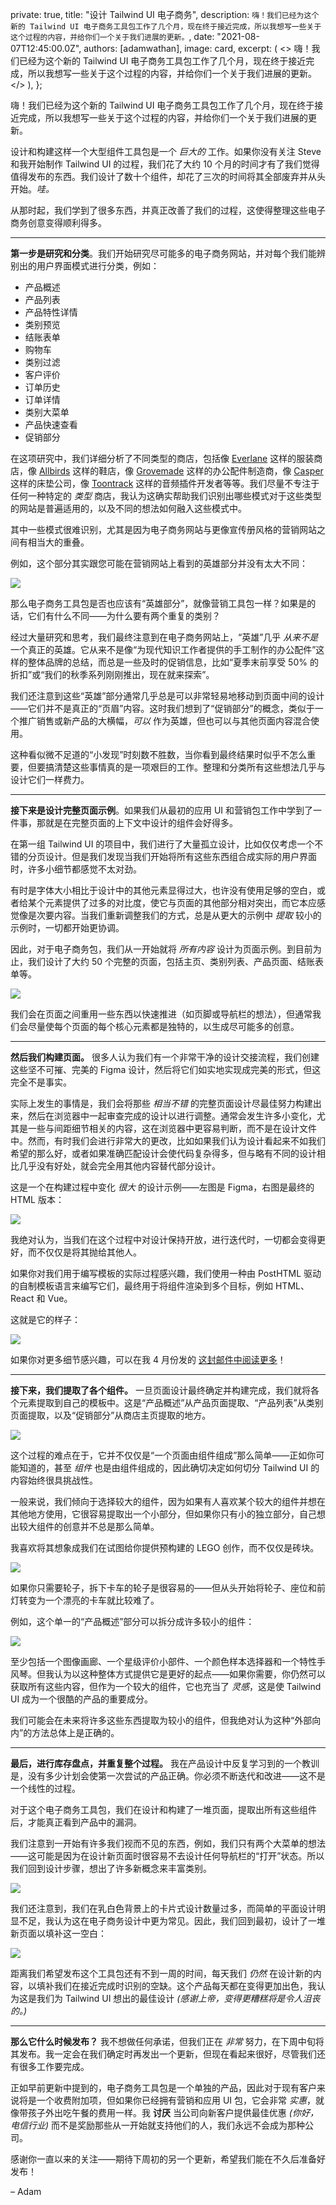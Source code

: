 
  private: true,
  title: "设计 Tailwind UI 电子商务",
  description: `嗨！我们已经为这个新的 Tailwind UI 电子商务工具包工作了几个月，现在终于接近完成，所以我想写一些关于这个过程的内容，并给你们一个关于我们进展的更新。`,
  date: "2021-08-07T12:45:00.0Z",
  authors: [adamwathan],
  image: card,
  excerpt: (
    <>
      嗨！我们已经为这个新的 Tailwind UI 电子商务工具包工作了几个月，现在终于接近完成，所以我想写一些关于这个过程的内容，并给你们一个关于我们进展的更新。
    </>
  ),
};

嗨！我们已经为这个新的 Tailwind UI 电子商务工具包工作了几个月，现在终于接近完成，所以我想写一些关于这个过程的内容，并给你们一个关于我们进展的更新。

设计和构建这样一个大型组件工具包是一个 _巨大的_ 工作。如果你没有关注 Steve 和我开始制作 Tailwind UI 的过程，我们花了大约 10 个月的时间才有了我们觉得值得发布的东西。我们设计了数十个组件，却花了三次的时间将其全部废弃并从头开始。_哇。_

从那时起，我们学到了很多东西，并真正改善了我们的过程，这使得整理这些电子商务创意变得顺利得多。

---

**第一步是研究和分类**。我们开始研究尽可能多的电子商务网站，并对每个我们能辨别出的用户界面模式进行分类，例如：

- 产品概述
- 产品列表
- 产品特性详情
- 类别预览
- 结账表单
- 购物车
- 类别过滤
- 客户评价
- 订单历史
- 订单详情
- 类别大菜单
- 产品快速查看
- 促销部分

在这项研究中，我们详细分析了不同类型的商店，包括像 [Everlane](https://www.everlane.com/) 这样的服装商店，像 [Allbirds](https://www.allbirds.com/) 这样的鞋店，像 [Grovemade](https://grovemade.com/) 这样的办公配件制造商，像 [Casper](https://casper.com/) 这样的床垫公司，像 [Toontrack](https://www.toontrack.com/) 这样的音频插件开发者等等。我们尽量不专注于任何一种特定的 _类型_ 商店，我认为这确实帮助我们识别出哪些模式对于这些类型的网站是普遍适用的，以及不同的想法如何融入这些模式中。

其中一些模式很难识别，尤其是因为电子商务网站与更像宣传册风格的营销网站之间有相当大的重叠。

例如，这个部分其实跟您可能在营销网站上看到的英雄部分并没有太大不同：

<Image src="https://tailwindui.nyc3.cdn.digitaloceanspaces.com/20210806-ecommerce-update/adidas-hero.jpg" />

那么电子商务工具包是否也应该有“英雄部分”，就像营销工具包一样？如果是的话，它们有什么不同——为什么要有两个重复的类别？

经过大量研究和思考，我们最终注意到在电子商务网站上，“英雄”几乎 _从来不是_ 一个真正的英雄。它从来不是像“为现代知识工作者提供的手工制作的办公配件”这样的整体品牌的总结，而总是一些及时的促销信息，比如“夏季末前享受 50% 的折扣”或“我们的秋季系列刚刚推出，现在就来探索”。

我们还注意到这些“英雄”部分通常几乎总是可以非常轻易地移动到页面中间的设计——它们并不是真正的“页眉”内容。这时我们想到了“促销部分”的概念，类似于一个推广销售或新产品的大横幅，_可以_ 作为英雄，但也可以与其他页面内容混合使用。

这种看似微不足道的“小发现”时刻数不胜数，当你看到最终结果时似乎不怎么重要，但要搞清楚这些事情真的是一项艰巨的工作。整理和分类所有这些想法几乎与设计它们一样费力。

---

**接下来是设计完整页面示例**。如果我们从最初的应用 UI 和营销包工作中学到了一件事，那就是在完整页面的上下文中设计的组件会好得多。

在第一组 Tailwind UI 的项目中，我们进行了大量孤立设计，比如仅仅考虑一个不错的分页设计。但是我们发现当我们开始将所有这些东西组合成实际的用户界面时，许多小细节都感觉不太对劲。

有时是字体大小相比于设计中的其他元素显得过大，也许没有使用足够的空白，或者给某个元素提供了过多的对比度，使它与页面的其他部分相对突出，而它本应感觉像是次要内容。当我们重新调整我们的方式，总是从更大的示例中 _提取_ 较小的示例时，一切都开始更协调。

因此，对于电子商务包，我们从一开始就将 _所有内容_ 设计为页面示例。到目前为止，我们设计了大约 50 个完整的页面，包括主页、类别列表、产品页面、结账表单等。

<Image src="https://tailwindui.nyc3.cdn.digitaloceanspaces.com/20210806-ecommerce-update/50-pages.jpg" />

我们会在页面之间重用一些东西以快速推进（如页脚或导航栏的想法），但通常我们会尽量使每个页面的每个核心元素都是独特的，以生成尽可能多的创意。

---

**然后我们构建页面。** 很多人认为我们有一个非常干净的设计交接流程，我们创建这些坚不可摧、完美的 Figma 设计，然后将它们如实地实现成完美的形式，但这完全不是事实。

实际上发生的事情是，我们会将那些 _相当不错_ 的完整页面设计尽最佳努力构建出来，然后在浏览器中一起审查完成的设计以进行调整。通常会发生许多小变化，尤其是一些与间距细节相关的内容，这在浏览器中更容易判断，而不是在设计文件中。然而，有时我们会进行非常大的更改，比如如果我们认为设计看起来不如我们希望的那么好，或者如果准确匹配设计会使代码复杂得多，但与略有不同的设计相比几乎没有好处，就会完全用其他内容替代部分设计。

这是一个在构建过程中变化 _很大_ 的设计示例——左图是 Figma，右图是最终的 HTML 版本：

<Image src="https://tailwindui.nyc3.cdn.digitaloceanspaces.com/20210806-ecommerce-update/figma-vs-html.jpg" />

我绝对认为，当我们在这个过程中对设计保持开放，进行迭代时，一切都会变得更好，而不仅仅是将其抛给其他人。

如果你对我们用于编写模板的实际过程感兴趣，我们使用一种由 PostHTML 驱动的自制模板语言来编写它们，最终用于将组件渲染到多个目标，例如 HTML、React 和 Vue。

这就是它的样子：

<Image src="https://tailwindui.nyc3.cdn.digitaloceanspaces.com/20210806-ecommerce-update/templating-sample.jpg" />

如果你对更多细节感兴趣，可以在我 4 月份发的 [这封邮件中阅读更多](https://blog.tailwindcss.com/building-react-and-vue-support-for-tailwind-ui)！

---

**接下来，我们提取了各个组件。** 一旦页面设计最终确定并构建完成，我们就将各个元素提取到自己的模板中。这是“产品概述”从产品页面提取、“产品列表”从类别页面提取，以及“促销部分”从商店主页提取的地方。

<Image src="https://tailwindui.nyc3.cdn.digitaloceanspaces.com/20210806-ecommerce-update/exploded-view.jpg" />

这个过程的难点在于，它并不仅仅是“一个页面由组件组成”那么简单——正如你可能知道的，甚至 _组件_ 也是由组件组成的，因此确切决定如何切分 Tailwind UI 的内容始终很具挑战性。

一般来说，我们倾向于选择较大的组件，因为如果有人喜欢某个较大的组件并想在其他地方使用，它很容易提取出一个小部分，但如果你只有小的独立部分，自己想出较大组件的创意并不总是那么简单。

我喜欢将其想象成我们在试图给你提供预构建的 LEGO 创作，而不仅仅是砖块。

<Image src="https://tailwindui.nyc3.cdn.digitaloceanspaces.com/20210806-ecommerce-update/lego.jpeg" />

如果你只需要轮子，拆下卡车的轮子是很容易的——但从头开始将轮子、座位和前灯转变为一个漂亮的卡车就比较难了。

例如，这个单一的“产品概述”部分可以拆分成许多较小的组件：

<Image src="https://tailwindui.nyc3.cdn.digitaloceanspaces.com/20210806-ecommerce-update/product-overview.jpg" />

至少包括一个图像画廊、一个星级评价小部件、一个颜色样本选择器和一个特性手风琴。但我认为以这种整体方式提供它是更好的起点——如果你需要，你仍然可以获取所有这些内容，但作为一个较大的组件，它也充当了 _灵感_，这是使 Tailwind UI 成为一个很酷的产品的重要成分。

我们可能会在未来将许多这些东西提取为较小的组件，但我绝对认为这种“外部向内”的方法总体上是正确的。

---

**最后，进行库存盘点，并重复整个过程。** 我在产品设计中反复学习到的一个教训是，没有多少计划会使第一次尝试的产品正确。你必须不断迭代和改进——这不是一个线性的过程。

对于这个电子商务工具包，我们在设计和构建了一堆页面，提取出所有这些组件后，才能真正看到产品中的漏洞。

我们注意到一开始有许多我们视而不见的东西，例如，我们只有两个大菜单的想法——这可能是因为在设计新页面时很容易不去设计任何导航栏的“打开”状态。所以我们回到设计步骤，想出了许多新概念来丰富类别。

<Image src="https://tailwindui.nyc3.cdn.digitaloceanspaces.com/20210806-ecommerce-update/mega-menu-concepts.jpg" />

我们还注意到，我们在乳白色背景上的卡片式设计数量过多，而简单的平面设计明显不足，我认为这在电子商务设计中更为常见。因此，我们回到最初，设计了一堆新页面以填补这一空白：

<Image src="https://tailwindui.nyc3.cdn.digitaloceanspaces.com/20210806-ecommerce-update/white-backgrounds.jpg" />

距离我们希望发布这个工具包还有不到一周的时间，每天我们 _仍然_ 在设计新的内容，以填补我们在接近完成时识别的空缺。这个产品每天都在变得更加出色，我认为这是我们为 Tailwind UI 想出的最佳设计 _(感谢上帝，变得更糟糕将是令人沮丧的。)_

---

**那么它什么时候发布？** 我不想做任何承诺，但我们正在 _非常_ 努力，在下周中旬将其发布。我一定会在我们确定时再发出一个更新，但现在看起来很好，尽管我们还有很多工作要完成。

正如早前更新中提到的，电子商务工具包是一个单独的产品，因此对于现有客户来说将是一个收费附加项，但如果你已经拥有营销和应用 UI 包，它会非常 _实惠_，就像带孩子外出吃午餐的费用一样。我 **讨厌** 当公司向新客户提供最佳优惠 _(你好，电信行业)_ 而不是奖励那些从一开始就支持他们的人，我们永远不会成为那种公司。

感谢你一直以来的关注——期待下周初的另一个更新，希望我们能在不久后准备好发布！

– Adam
